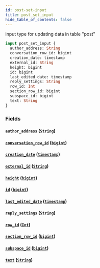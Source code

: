 ```yaml
---
id: post-set-input
title: post_set_input
hide_table_of_contents: false
---
```


input type for updating data in table "post"

```graphql
input post_set_input {
  author_address: String
  conversation_row_id: bigint
  creation_date: timestamp
  external_id: String
  height: bigint
  id: bigint
  last_edited_date: timestamp
  reply_settings: String
  row_id: Int
  section_row_id: bigint
  subspace_id: bigint
  text: String
}
```

### Fields

#### [`author_address`](#) ([`String`](../scalars/string))

#### [`conversation_row_id`](#) ([`bigint`](../scalars/bigint))

#### [`creation_date`](#) ([`timestamp`](../scalars/timestamp))

#### [`external_id`](#) ([`String`](../scalars/string))

#### [`height`](#) ([`bigint`](../scalars/bigint))

#### [`id`](#) ([`bigint`](../scalars/bigint))

#### [`last_edited_date`](#) ([`timestamp`](../scalars/timestamp))

#### [`reply_settings`](#) ([`String`](../scalars/string))

#### [`row_id`](#) ([`Int`](../scalars/int))

#### [`section_row_id`](#) ([`bigint`](../scalars/bigint))

#### [`subspace_id`](#) ([`bigint`](../scalars/bigint))

#### [`text`](#) ([`String`](../scalars/string))
